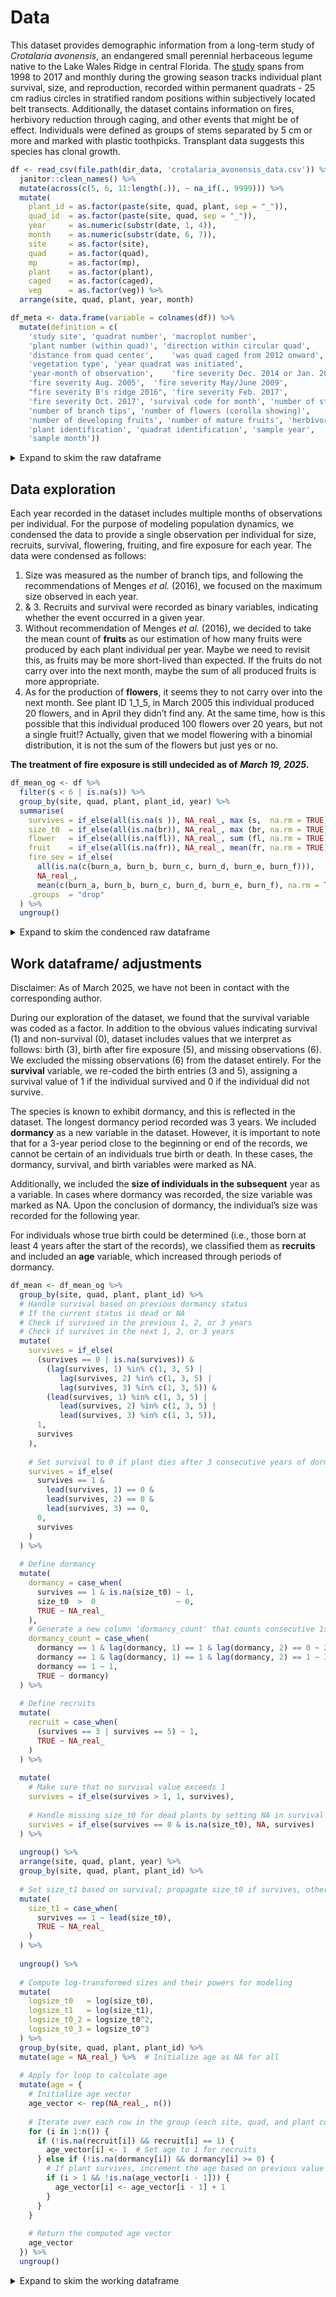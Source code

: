 # Data {#data}

This dataset provides demographic information from a long-term study of *Crotalaria avonensis*, an endangered small perennial herbaceous legume native to the Lake Wales Ridge in central Florida. The [study](https://portal.edirepository.org/nis/metadataviewer?packageid=edi.219.1) spans from 1998 to 2017 and monthly during the growing season tracks individual plant survival, size, and reproduction, recorded within permanent quadrats - 25 cm radius circles in stratified random positions within subjectively located belt transects. Additionally, the dataset contains information on fires, herbivory reduction through caging, and other events that might be of effect. Individuals were defined as groups of stems separated by 5 cm or more and marked with plastic toothpicks. Transplant data suggests this species has clonal growth. 

```r
df <- read_csv(file.path(dir_data, 'crotalaria_avonensis_data.csv')) %>% 
  janitor::clean_names() %>%
  mutate(across(c(5, 6, 11:length(.)), ~ na_if(., 9999))) %>%
  mutate(
    plant_id = as.factor(paste(site, quad, plant, sep = "_")),
    quad_id  = as.factor(paste(site, quad, sep = "_")),
    year     = as.numeric(substr(date, 1, 4)),  
    month    = as.numeric(substr(date, 6, 7)),
    site     = as.factor(site),
    quad     = as.factor(quad),
    mp       = as.factor(mp),
    plant    = as.factor(plant),
    caged    = as.factor(caged),
    veg      = as.factor(veg)) %>%
  arrange(site, quad, plant, year, month)

df_meta <- data.frame(variable = colnames(df)) %>% 
  mutate(definition = c(
    'study site', 'quadrat number',	'macroplot number',	
    'plant number (within quad)', 'direction within circular quad',	
    'distance from quad center',	'was quad caged from 2012 onward',	
    'vegetation type', 'year quadrat was initiated', 
    'year-month of observation',	'fire severity Dec. 2014 or Jan. 2015',
    'fire severity Aug. 2005',	'fire severity May/June 2009',
    "fire severity B's ridge 2016", 'fire severity Feb. 2017',
    'fire severity Oct. 2017', 'survival code for month', 'number of stems',
    'number of branch tips', 'number of flowers (corolla showing)', 
    'number of developing fruits', 'number of mature fruits', 'herbivory code',
    'plant identification', 'quadrat identification', 'sample year', 
    'sample month'))
```

<details>
<summary>Expand to skim the raw dataframe</summary>
```r
skimr::skim(df)
```
</details>

## Data exploration

Each year recorded in the dataset includes multiple months of observations per individual. For the purpose of modeling population dynamics, we condensed the data to provide a single observation per individual for size, recruits, survival, flowering, fruiting, and fire exposure for each year. The data were condensed as follows:

1. Size was measured as the number of branch tips, and following the recommendations of Menges *et al.* (2016), we focused on the maximum size observed in each year.
2. & 3. Recruits and survival were recorded as binary variables, indicating whether the event occurred in a given year.
4. Without recommendation of Menges *et al.* (2016), we decided to take the mean count of **fruits** as our estimation of how many fruits were produced by each plant individual per year. Maybe we need to revisit this, as fruits may be more short-lived than expected. If the fruits do not carry over into the next month, maybe the sum of all produced fruits is more appropriate. 
5. As for the production of **flowers**, it seems they to not carry over into the next month. See plant ID 1_1_5, in March 2005 this individual produced 20 flowers, and in April they didn't find any. At the same time, how is this possible that this individual produced 100 flowers over 20 years, but not a single fruit!? Actually, given that we model flowering with a binomial distribution, it is not the sum of the flowers but just yes or no.

**The treatment of fire exposure is still undecided as of** ***March 19, 2025*****.**


```r
df_mean_og <- df %>%
  filter(s < 6 | is.na(s)) %>%
  group_by(site, quad, plant, plant_id, year) %>%
  summarise(
    survives = if_else(all(is.na(s )), NA_real_, max (s,  na.rm = TRUE)),
    size_t0  = if_else(all(is.na(br)), NA_real_, max (br, na.rm = TRUE)),
    flower   = if_else(all(is.na(fl)), NA_real_, sum (fl, na.rm = TRUE)),
    fruit    = if_else(all(is.na(fr)), NA_real_, mean(fr, na.rm = TRUE)),
    fire_sev = if_else(
      all(is.na(c(burn_a, burn_b, burn_c, burn_d, burn_e, burn_f))),
      NA_real_, 
      mean(c(burn_a, burn_b, burn_c, burn_d, burn_e, burn_f), na.rm = TRUE)),
    .groups  = "drop"
  ) %>% 
  ungroup()
```

<details>
<summary>Expand to skim the condenced raw dataframe</summary> 
```r
skimr::skim(df_mean_og)
```
</details>

## Work dataframe/ adjustments
Disclaimer: As of March 2025, we have not been in contact with the corresponding author.

During our exploration of the dataset, we found that the survival variable was coded as a factor. In addition to the obvious values indicating survival (1) and non-survival (0), dataset includes values that we interpret as follows: birth (3), birth after fire exposure (5), and missing observations (6). We excluded the missing observations (6) from the dataset entirely. For the **survival** variable, we re-coded the birth entries (3 and 5), assigning a survival value of 1 if the individual survived and 0 if the individual did not survive.


The species is known to exhibit dormancy, and this is reflected in the dataset. The longest dormancy period recorded was 3 years. We included **dormancy** as a new variable in the dataset. However, it is important to note that for a 3-year period close to the beginning or end of the records, we cannot be certain of an individuals true birth or death. In these cases, the dormancy, survival, and birth variables were marked as NA.

Additionally, we included the **size of individuals in the subsequent** year as a variable. In cases where dormancy was recorded, the size variable was marked as NA. Upon the conclusion of dormancy, the individual's size was recorded for the following year.

For individuals whose true birth could be determined (i.e., those born at least 4 years after the start of the records), we classified them as **recruits** and included an **age** variable, which increased through periods of dormancy.


```r
df_mean <- df_mean_og %>% 
  group_by(site, quad, plant, plant_id) %>% 
  # Handle survival based on previous dormancy status
  # If the current status is dead or NA
  # Check if survived in the previous 1, 2, or 3 years
  # Check if survives in the next 1, 2, or 3 years
  mutate(
    survives = if_else(
      (survives == 0 | is.na(survives)) & 
        (lag(survives, 1) %in% c(1, 3, 5) | 
           lag(survives, 2) %in% c(1, 3, 5) | 
           lag(survives, 3) %in% c(1, 3, 5)) & 
        (lead(survives, 1) %in% c(1, 3, 5) | 
           lead(survives, 2) %in% c(1, 3, 5) | 
           lead(survives, 3) %in% c(1, 3, 5)),
      1,  
      survives
    ),
    
    # Set survival to 0 if plant dies after 3 consecutive years of dormancy
    survives = if_else(
      survives == 1 & 
        lead(survives, 1) == 0 & 
        lead(survives, 2) == 0 & 
        lead(survives, 3) == 0, 
      0,  
      survives
    )
  ) %>%
  
  # Define dormancy
  mutate(
    dormancy = case_when(
      survives == 1 & is.na(size_t0) ~ 1,
      size_t0  >  0                  ~ 0, 
      TRUE ~ NA_real_ 
    ),
    # Generate a new column 'dormancy_count' that counts consecutive 1s
    dormancy_count = case_when(
      dormancy == 1 & lag(dormancy, 1) == 1 & lag(dormancy, 2) == 0 ~ 2,
      dormancy == 1 & lag(dormancy, 1) == 1 & lag(dormancy, 2) == 1 ~ 3,
      dormancy == 1 ~ 1,
      TRUE ~ dormancy)
  ) %>% 
  
  # Define recruits
  mutate(
    recruit = case_when(
      (survives == 3 | survives == 5) ~ 1, 
      TRUE ~ NA_real_  
    )
  ) %>% 
  
  mutate(
    # Make sure that no survival value exceeds 1
    survives = if_else(survives > 1, 1, survives), 
    
    # Handle missing size_t0 for dead plants by setting NA in survival column
    survives = if_else(survives == 0 & is.na(size_t0), NA, survives)
  ) %>% 
  
  ungroup() %>% 
  arrange(site, quad, plant, year) %>%
  group_by(site, quad, plant, plant_id) %>%
  
  # Set size_t1 based on survival; propagate size_t0 if survives, otherwise set to NA
  mutate(
    size_t1 = case_when(
      survives == 1 ~ lead(size_t0), 
      TRUE ~ NA_real_  
    )
  ) %>%
  
  ungroup() %>% 
  
  # Compute log-transformed sizes and their powers for modeling
  mutate(
    logsize_t0   = log(size_t0),     
    logsize_t1   = log(size_t1),    
    logsize_t0_2 = logsize_t0^2,     
    logsize_t0_3 = logsize_t0^3      
  ) %>%
  group_by(site, quad, plant, plant_id) %>%
  mutate(age = NA_real_) %>%  # Initialize age as NA for all
  
  # Apply for loop to calculate age
  mutate(age = {
    # Initialize age vector
    age_vector <- rep(NA_real_, n())
    
    # Iterate over each row in the group (each site, quad, and plant combination)
    for (i in 1:n()) {
      if (!is.na(recruit[i]) && recruit[i] == 1) {
        age_vector[i] <- 1  # Set age to 1 for recruits
      } else if (!is.na(dormancy[i]) && dormancy[i] >= 0) {
        # If plant survives, increment the age based on previous value
        if (i > 1 && !is.na(age_vector[i - 1])) {
          age_vector[i] <- age_vector[i - 1] + 1
        }
      }
    }
    
    # Return the computed age vector
    age_vector
  }) %>%
  ungroup()
```

<details>
<summary>Expand to skim the working dataframe</summary>
```r
skimr::skim(df_mean)
```
</details>
